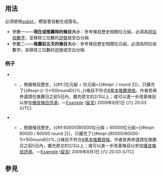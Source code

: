 <includeonly><!-- 在這裡加入模板的保護標識 --></includeonly><noinclude>{{template doc page viewed directly}}</noinclude>
<!-- 在本行下編輯模板說明 -->

== 用法 ==
{{tls|dyk-quali1|<nowiki>現在或推薦時的條目大小|推薦前五天的條目大小</nowiki>}}

必須使用[[Help:替換引用|subst:]]，模版會自動生成簽名。
*參數一——'''現在或推薦時的條目大小'''：參考條目歷史相關位元組，必須為[[阿拉伯數字]]，並移除三位數的[[逗號]]或空白分隔
*參數二——'''推薦前五天的條目大小'''：參考條目歷史相關位元組，必須為阿拉伯數字，並移除三位數的逗號或空白分隔

===例子===
*{{tls|dyk-quali1}}
**{{反對}}，根據條目歷史，{{#if:|{{{1}}}位元組 ÷ {{{2}}}位元組={{#expr: {{{1}}} / {{{2}}} round 2}}，只擴充了{{#expr:({{{1}}}/{{{2}}}-1)*100round0}}%，}}條目不符合[[#基本推薦資格]]。作者若再參選請在推薦日之前5日內，擴充原文的2/3以上；或可以進一步改善條目以參加[[維基百科:優良條目評選|優良條目評選]]。—[[User:Example|Example]] ([[User talk:Example|留言]]) 2009年8月1日 (六) 20:03 (UTC)
*{{tls|dyk-quali1|<nowiki>80000|60000</nowiki>}}
**{{反對}}，根據條目歷史，{{#if:60000|80000位元組 ÷ 60000位元組={{#expr: 80000 / 60000 round 2}}，只擴充了{{#expr:(80000/60000-1)*100round0}}%，}}條目不符合[[#基本推薦資格]]。作者若再參選請在推薦日之前5日內，擴充原文的2/3以上；或可以進一步改善條目以參加[[維基百科:優良條目評選|優良條目評選]]。—[[User:Example|Example]] ([[User talk:Example|留言]]) 2009年8月1日 (六) 20:03 (UTC)

== 參見 ==

<includeonly>
<!-- 本行下加入模板的分類 -->

<!-- 本行下加入模板的跨語言鏈接 -->

</includeonly>